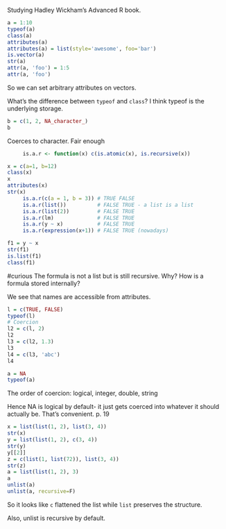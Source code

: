 Studying Hadley Wickham's Advanced R book.

```r
a = 1:10
typeof(a)
class(a)
attributes(a)
attributes(a) = list(style='awesome', foo='bar')
is.vector(a)
str(a)
attr(a, 'foo') = 1:5
attr(a, 'foo') 
```
So we can set arbitrary attributes on vectors.

What's the difference between `typeof` and `class`?
I think typeof is the underlying storage.

```r
b = c(1, 2, NA_character_)
b
```
Coerces to character. Fair enough

```r
     is.a.r <- function(x) c(is.atomic(x), is.recursive(x))

x = c(a=1, b=12)
class(x)
x
attributes(x)
str(x)
     is.a.r(c(a = 1, b = 3)) # TRUE FALSE
     is.a.r(list())          # FALSE TRUE - a list is a list
     is.a.r(list(2))         # FALSE TRUE
     is.a.r(lm)              # FALSE TRUE
     is.a.r(y ~ x)           # FALSE TRUE
     is.a.r(expression(x+1)) # FALSE TRUE (nowadays)

f1 = y ~ x
str(f1)
is.list(f1)
class(f1)
```
#curious
The formula is not a list but is still recursive. Why?
How is a formula stored internally?

We see that names are accessible from attributes.


```r

l = c(TRUE, FALSE)
typeof(l)
# Coercion
l2 = c(l, 2)
l2
l3 = c(l2, 1.3)
l3
l4 = c(l3, 'abc')
l4

a = NA
typeof(a)
```

The order of coercion: logical, integer, double, string

Hence NA is logical by default- it just gets coerced into whatever it
should actually be. That's convenient. p. 19

```r
x = list(list(1, 2), list(3, 4))
str(x)
y = list(list(1, 2), c(3, 4))
str(y)
y[[2]]
z = c(list(1, list(72)), list(3, 4))
str(z)
a = list(list(1, 2), 3)
a
unlist(a)
unlist(a, recursive=F)
```

So it looks like `c` flattened the list while `list` preserves the
structure.

Also, unlist is recursive by default.
